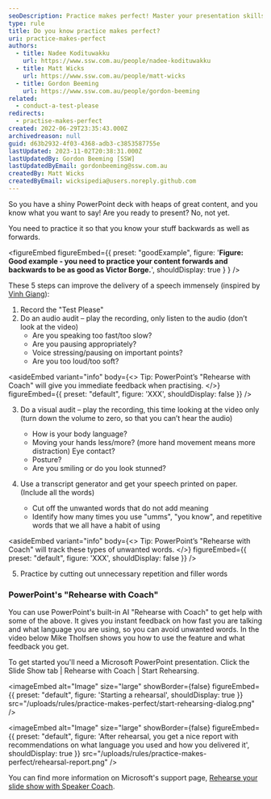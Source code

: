 ```yaml
---
seoDescription: Practice makes perfect! Master your presentation skills by rehearsing and refining your speech through five steps. Record yourself, conduct an audio and visual audit, generate a transcript, identify filler words, and refine your delivery to deliver a flawless presentation.
type: rule
title: Do you know practice makes perfect?
uri: practice-makes-perfect
authors:
  - title: Nadee Kodituwakku
    url: https://www.ssw.com.au/people/nadee-kodituwakku
  - title: Matt Wicks
    url: https://www.ssw.com.au/people/matt-wicks
  - title: Gordon Beeming
    url: https://www.ssw.com.au/people/gordon-beeming
related:
  - conduct-a-test-please
redirects:
  - practise-makes-perfect
created: 2022-06-29T23:35:43.000Z
archivedreason: null
guid: d63b2932-4f03-4368-adb3-c3853587755e
lastUpdated: 2023-11-02T20:38:31.000Z
lastUpdatedBy: Gordon Beeming [SSW]
lastUpdatedByEmail: gordonbeeming@ssw.com.au
createdBy: Matt Wicks
createdByEmail: wicksipedia@users.noreply.github.com
---
```


So you have a shiny PowerPoint deck with heaps of great content, and you know what you want to say! Are you ready to present? No, not yet.

You need to practice it so that you know your stuff backwards as well as forwards.

<youtubeEmbed url="https://youtu.be/jPwNwNdE7pE" description="" />

<figureEmbed figureEmbed={{
  preset: "goodExample",
  figure: '**Figure: Good example - you need to practice your content forwards and backwards to be as good as Victor Borge.**',
  shouldDisplay: true
} } />


These 5 steps can improve the delivery of a speech immensely (inspired by [Vinh Giang](https://www.vinhgiang.com/)):
1. Record the "Test Please"
2. Do an audio audit – play the recording, only listen to the audio (don’t look at the video)
   - Are you speaking too fast/too slow?
   - Are you pausing appropriately?
   - Voice stressing/pausing on important points?
   - Are you too loud/too soft?

<asideEmbed
  variant="info"
  body={<>
    Tip: PowerPoint’s "Rehearse with Coach" will give you immediate feedback when practising.
  </>}
  figureEmbed={{
    preset: "default",
    figure: 'XXX',
    shouldDisplay: false
  }}
/>

3. Do a visual audit – play the recording, this time looking at the video only (turn down the volume to zero, so that you can’t hear the audio)

   - How is your body language?
   - Moving your hands less/more? (more hand movement means more distraction) Eye contact?
   - Posture?
   - Are you smiling or do you look stunned?

4. Use a transcript generator and get your speech printed on paper. (Include all the words)
   - Cut off the unwanted words that do not add meaning
   - Identify how many times you use "umms", "you know", and repetitive words that we all have a habit of using

<asideEmbed
  variant="info"
  body={<>
    Tip: PowerPoint’s "Rehearse with Coach" will track these types of unwanted words.
  </>}
  figureEmbed={{
    preset: "default",
    figure: 'XXX',
    shouldDisplay: false
  }}
/>

5. Practice by cutting out unnecessary repetition and filler words

### PowerPoint's "Rehearse with Coach"

You can use PowerPoint's built-in AI "Rehearse with Coach" to get help with some of the above. It gives you instant feedback on how fast you are talking and what language you are using, so you can avoid unwanted words. In the video below Mike Tholfsen shows you how to use the feature and what feedback you get.

<youtubeEmbed url="https://youtu.be/tGkANWhoo0Y" description="Video: How to use Presenter Coach in PowerPoint for the web (2 min)" />

To get started you'll need a Microsoft PowerPoint presentation. Click the Slide Show tab | Rehearse with Coach | Start Rehearsing.


<imageEmbed
  alt="Image"
  size="large"
  showBorder={false}
  figureEmbed={{
    preset: "default",
    figure: 'Starting a rehearsal',
    shouldDisplay: true
  }}
  src="/uploads/rules/practice-makes-perfect/start-rehearsing-dialog.png"
/>


<imageEmbed
  alt="Image"
  size="large"
  showBorder={false}
  figureEmbed={{
    preset: "default",
    figure: 'After rehearsal, you get a nice report with recommendations on what language you used and how you delivered it',
    shouldDisplay: true
  }}
  src="/uploads/rules/practice-makes-perfect/rehearsal-report.png"
/>

You can find more information on Microsoft's support page, [Rehearse your slide show with Speaker Coach](https://support.microsoft.com/en-us/office/rehearse-your-slide-show-with-speaker-coach-cd7fc941-5c3b-498c-a225-83ef3f64f07b).
